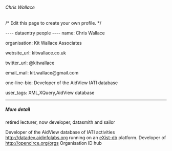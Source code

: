 ====== Chris Wallace ======
/* Edit this page to create your own profile. */

---- dataentry people ----
name: Chris Wallace

organisation: Kit Wallace Associates

website_url: kitwallace.co.uk

twitter_url: @kitwallace

email_mail: kit.wallace@gmail.com

one-line-bio: Developer of the AidView IATI database 

user_tags:   XML,XQuery,AidView database
----

===== More detail =====
retired lecturer, now developer, datasmith and sailor

Developer of the AidView database of IATI activities http://datadev.aidinfolabs.org running on an [[http:eXist-db.org | eXist-db]] platform.  Developer of http://opencirce.org/orgs Organisation ID hub





